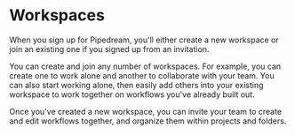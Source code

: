 # Workspaces

When you sign up for Pipedream, you'll either create a new workspace or join an existing one if you signed up from an invitation.

You can create and join any number of workspaces. For example, you can create one to work alone and another to collaborate with your team. You can also start working alone, then easily add others into your existing workspace to work together on workflows you've already built out.

Once you've created a new workspace, you can invite your team to create and edit workflows together, and organize them within projects and folders.
